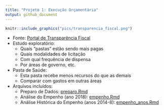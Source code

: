 ```yaml
---
title: "Projeto 1: Execução Orçamentária"
output: github_document
---
```


```r
knitr::include_graphics("pics/transparencia_fiscal.png")
```

* Fonte: [Portal de Transparência Fiscal](http://www.transparencia.rj.gov.br/transparencia/faces/OrcamentoTematico/despesa)
* Estudo exploratório:
    + Quais "pastas" estão sendo mais pagas
    + Quais modalidades de licitação
    + Com qual frequência de dispensa
    + Por áreas de governo, etc.
* Pasta de Saúde:
    + Esta pasta recebe menos recursos do que as demais
    + Comparar com gastos em outras áreas
    
* Arquivos incluídos:
    + Preparo de Dados: [preparo.Rmd](preparo.md)
    + Análise do Empenho (ano 2018): [empenho.Rmd](empenho.md)
    + Análise Histórica do Empenho (anos 2014-8): [empenho_anos.Rmd](empenho_anos.md)


